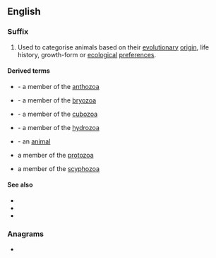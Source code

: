 ==English==
{{rfd|en}}
===Suffix===
{{head|en|suffix|sort=zoan}}

# {{lb|en|zoology}} Used to categorise animals based on their [[evolutionary]] [[origin]], life history, growth-form or [[ecological]] [[preference]]s.

====Derived terms====
{{rel-top|terms with suffix ''-zoan''}}
* {{l|en|anthozoan}} - a member of the [[anthozoa]]
* {{l|en|bryozoan}} - a member of the [[bryozoa]]
* {{l|en|cubozoan}} - a member of the [[cubozoa]]
* {{l|en|hydrozoan}} - a member of the [[hydrozoa]]
{{rel-mid}}
* {{l|en|metazoan}} - an [[animal]]
* {{l|en|protozoan}} a member of the [[protozoa]]
* {{l|en|scyphozoan}} a member of the [[scyphozoa]]
{{rel-bottom}}

====See also====
* {{l|en|-phyte}}
* {{l|en|zoo-}}
* {{l|en|zoon}}

===Anagrams===
* {{anagrams|en|a=anoz|Azon|Zona|onza|zona}}